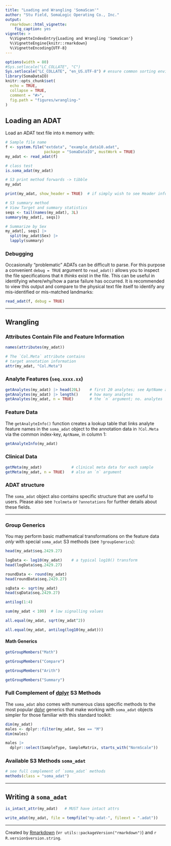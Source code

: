 ```yaml
---
title: "Loading and Wrangling 'SomaScan'"
author: "Stu Field, SomaLogic Operating Co., Inc."
output:
  rmarkdown::html_vignette:
    fig_caption: yes
vignette: >
  %\VignetteIndexEntry{Loading and Wrangling 'SomaScan'}
  %\VignetteEngine{knitr::rmarkdown}
  %\VignetteEncoding{UTF-8}
---
```


```r
options(width = 80)
#Sys.setlocale("LC_COLLATE", "C")
Sys.setlocale("LC_COLLATE", "en_US.UTF-8") # ensure common sorting envir
library(SomaDataIO)
knitr::opts_chunk$set(
  echo = TRUE,
  collapse = TRUE,
  comment = "#>",
  fig.path = "figures/wrangling-"
)
```


## Loading an ADAT

Load an ADAT text file into `R` memory with:

```r
# Sample file name
f <- system.file("extdata", "example_data10.adat",
                 package = "SomaDataIO", mustWork = TRUE)
my_adat <- read_adat(f)

# class test
is.soma_adat(my_adat)

# S3 print method forwards -> tibble
my_adat

print(my_adat, show_header = TRUE)  # if simply wish to see Header info

# S3 summary method
# View Target and summary statistics
seqs <- tail(names(my_adat), 3L)
summary(my_adat[, seqs])

# Summarize by Sex
my_adat[, seqs] |>
  split(my_adat$Sex) |>
  lapply(summary)
```

### Debugging

Occasionally "problematic" ADATs can be difficult to parse. For this
purpose a convenient `debug = TRUE` argument to `read_adat()` allows you
to inspect the file specifications that `R` _thinks_ exist in the file.
This can be useful in identifying where/why/how a parse failure has occurred.
It is recommended to view this output and compare to the physical
text file itself to identify any mis-identified or mis-matched landmarks:

```r
read_adat(f, debug = TRUE)
```


---------------------


## Wrangling
### Attributes Contain File and Feature Information

```r
names(attributes(my_adat))

# The `Col.Meta` attribute contains
# target annotation information
attr(my_adat, "Col.Meta")
```

### Analyte Features (`seq.xxxx.xx`)

```r
getAnalytes(my_adat) |> head(20L)    # first 20 analytes; see AptName above
getAnalytes(my_adat) |> length()     # how many analytes
getAnalytes(my_adat, n = TRUE)       # the `n` argument; no. analytes
```

### Feature Data

The `getAnalyteInfo()` function creates a lookup table that links
analyte feature names in the `soma_adat` object to the annotation
data in `?Col.Meta` via the common index-key, `AptName`, in column 1:

```r
getAnalyteInfo(my_adat)
```


### Clinical Data

```r
getMeta(my_adat)             # clinical meta data for each sample
getMeta(my_adat, n = TRUE)   # also an `n` argument
```


### ADAT structure

The `soma_adat` object also contains specific structure that are useful
to users. Please also see `?colmeta` or `?annotations` for further
details about these fields.

---------------------



### Group Generics

You may perform basic mathematical transformations on the feature data _only_
with special `soma_adat` S3 methods (see `?groupGenerics`):

```r
head(my_adat$seq.2429.27)

logData <- log10(my_adat)    # a typical log10() transform
head(logData$seq.2429.27)

roundData <- round(my_adat)
head(roundData$seq.2429.27)

sqData <- sqrt(my_adat)
head(sqData$seq.2429.27)

antilog(1:4)

sum(my_adat < 100)  # low signalling values

all.equal(my_adat, sqrt(my_adat^2))

all.equal(my_adat, antilog(log10(my_adat)))
```


#### Math Generics

```r
getGroupMembers("Math")

getGroupMembers("Compare")

getGroupMembers("Arith")

getGroupMembers("Summary")
```


### Full Complement of [dplyr](https://dplyr.tidyverse.org) S3 Methods

The `soma_adat` also comes with numerous class specific methods to the most
popular [dplyr](https://dplyr.tidyverse.org) generics that make working
with `soma_adat` objects simpler for those familiar with this standard toolkit:

```r
dim(my_adat)
males <- dplyr::filter(my_adat, Sex == "M")
dim(males)

males |>
  dplyr::select(SampleType, SampleMatrix, starts_with("NormScale"))
```


### Available S3 Methods `soma_adat`

```r
# see full complement of `soma_adat` methods
methods(class = "soma_adat")
```


---------------------

## Writing a `soma_adat`

```r
is_intact_attr(my_adat)   # MUST have intact attrs

write_adat(my_adat, file = tempfile("my-adat-", fileext = ".adat"))
```


---------------------


Created by [Rmarkdown](https://github.com/rstudio/rmarkdown)
(v`r utils::packageVersion("rmarkdown")`) and `r R.version$version.string`.
